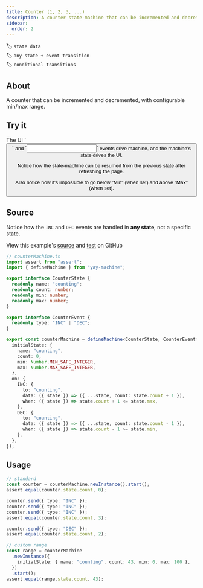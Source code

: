 ```yaml
---
title: Counter (1, 2, 3, ...)
description: A counter state-machine that can be incremented and decremented, with configurable min/max range
sidebar:
  order: 2
---
```


🏷️ `state data`\
🏷️ `any state + event transition`\
🏷️ `conditional transitions`

## About

A counter that can be incremented and decremented, with configurable min/max range.

## Try it


<Aside type="note">
The UI `<button/>` and `<input/>` events drive machine, and the machine's state drives the UI.

Notice how the state-machine can be resumed from the previous state after refreshing the page.

Also notice how it's impossible to go below "Min" (when set) and above "Max" (when set).
</Aside>


<Counter/>

## Source

Notice how the `INC` and `DEC` events are handled in **any state**, not a specific state.

<Aside type="tip">
View this example's <a href="https://github.com/maurice/yay-machine/blob/main/packages/example-machines/src/counterMachine.ts" target="_blank">source</a> and <a href="https://github.com/maurice/yay-machine/blob/main/packages/example-machines/src/__tests__/counterMachine.test.ts" target="_blank">test</a> on GitHub
</Aside>

```typescript
// counterMachine.ts
import assert from "assert";
import { defineMachine } from "yay-machine";

export interface CounterState {
  readonly name: "counting";
  readonly count: number;
  readonly min: number;
  readonly max: number;
}

export interface CounterEvent {
  readonly type: "INC" | "DEC";
}

export const counterMachine = defineMachine<CounterState, CounterEvent>({
  initialState: {
    name: "counting",
    count: 0,
    min: Number.MIN_SAFE_INTEGER,
    max: Number.MAX_SAFE_INTEGER,
  },
  on: {
    INC: {
      to: "counting",
      data: ({ state }) => ({ ...state, count: state.count + 1 }),
      when: ({ state }) => state.count + 1 <= state.max,
    },
    DEC: {
      to: "counting",
      data: ({ state }) => ({ ...state, count: state.count - 1 }),
      when: ({ state }) => state.count - 1 >= state.min,
    },
  },
});
```

## Usage

```typescript
// standard
const counter = counterMachine.newInstance().start();
assert.equal(counter.state.count, 0);

counter.send({ type: "INC" });
counter.send({ type: "INC" });
counter.send({ type: "INC" });
assert.equal(counter.state.count, 3);

counter.send({ type: "DEC" });
assert.equal(counter.state.count, 2);

// custom range
const range = counterMachine
  .newInstance({
    initialState: { name: "counting", count: 43, min: 0, max: 100 },
  })
  .start();
assert.equal(range.state.count, 43);
```